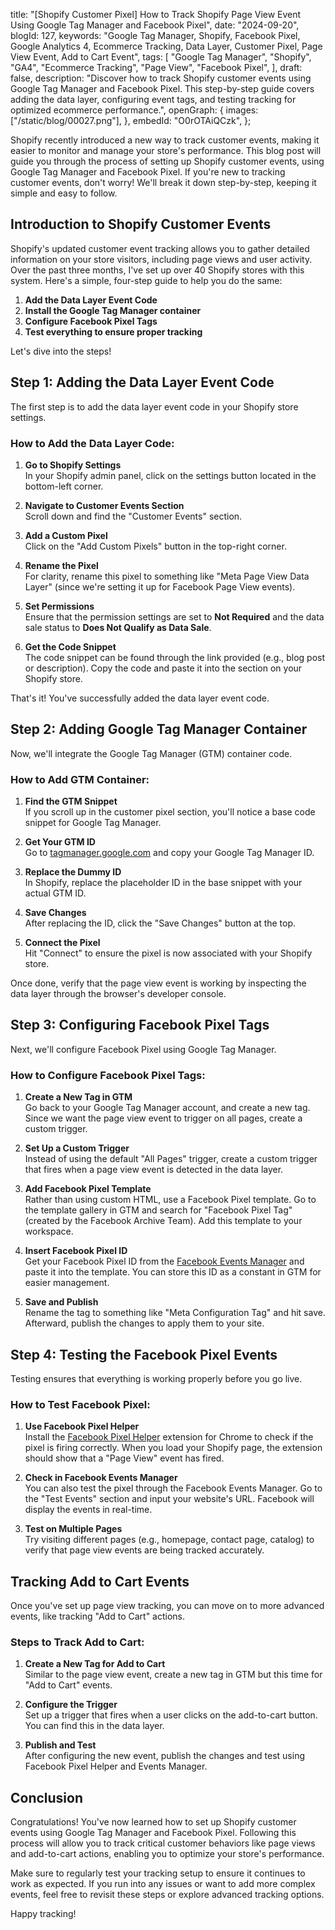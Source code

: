   title:
    "[Shopify Customer Pixel] How to Track Shopify Page View Event Using Google Tag Manager and Facebook Pixel",
  date: "2024-09-20",
  blogId: 127,
  keywords:
    "Google Tag Manager, Shopify, Facebook Pixel, Google Analytics 4, Ecommerce Tracking, Data Layer, Customer Pixel, Page View Event, Add to Cart Event",
  tags: [
    "Google Tag Manager",
    "Shopify",
    "GA4",
    "Ecommerce Tracking",
    "Page View",
    "Facebook Pixel",
  ],
  draft: false,
  description:
    "Discover how to track Shopify customer events using Google Tag Manager and Facebook Pixel. This step-by-step guide covers adding the data layer, configuring event tags, and testing tracking for optimized ecommerce performance.",
  openGraph: {
    images: ["/static/blog/00027.png"],
  },
  embedId: "O0rOTAiQCzk",
};

Shopify recently introduced a new way to track customer events, making it easier to monitor and manage your store's performance. This blog post will guide you through the process of setting up Shopify customer events, using Google Tag Manager and Facebook Pixel. If you're new to tracking customer events, don't worry! We'll break it down step-by-step, keeping it simple and easy to follow.

## Introduction to Shopify Customer Events

Shopify's updated customer event tracking allows you to gather detailed information on your store visitors, including page views and user activity. Over the past three months, I've set up over 40 Shopify stores with this system. Here's a simple, four-step guide to help you do the same:

1. **Add the Data Layer Event Code**
2. **Install the Google Tag Manager container**
3. **Configure Facebook Pixel Tags**
4. **Test everything to ensure proper tracking**

Let's dive into the steps!

## Step 1: Adding the Data Layer Event Code

The first step is to add the data layer event code in your Shopify store settings.

### How to Add the Data Layer Code:

1. **Go to Shopify Settings**  
   In your Shopify admin panel, click on the settings button located in the bottom-left corner.

2. **Navigate to Customer Events Section**  
   Scroll down and find the "Customer Events" section.

3. **Add a Custom Pixel**  
   Click on the "Add Custom Pixels" button in the top-right corner.

4. **Rename the Pixel**  
   For clarity, rename this pixel to something like "Meta Page View Data Layer" (since we're setting it up for Facebook Page View events).

5. **Set Permissions**  
   Ensure that the permission settings are set to **Not Required** and the data sale status to **Does Not Qualify as Data Sale**.

6. **Get the Code Snippet**  
   The code snippet can be found through the link provided (e.g., blog post or description). Copy the code and paste it into the section on your Shopify store.

<DataLayerCodeBlock fileName="page_view.js" />

That's it! You've successfully added the data layer event code.

## Step 2: Adding Google Tag Manager Container

Now, we'll integrate the Google Tag Manager (GTM) container code.

### How to Add GTM Container:

1. **Find the GTM Snippet**  
   If you scroll up in the customer pixel section, you'll notice a base code snippet for Google Tag Manager.

2. **Get Your GTM ID**  
   Go to [tagmanager.google.com](https://tagmanager.google.com) and copy your Google Tag Manager ID.

3. **Replace the Dummy ID**  
   In Shopify, replace the placeholder ID in the base snippet with your actual GTM ID.

4. **Save Changes**  
   After replacing the ID, click the "Save Changes" button at the top.

5. **Connect the Pixel**  
   Hit "Connect" to ensure the pixel is now associated with your Shopify store.

Once done, verify that the page view event is working by inspecting the data layer through the browser's developer console.

## Step 3: Configuring Facebook Pixel Tags

Next, we'll configure Facebook Pixel using Google Tag Manager.

### How to Configure Facebook Pixel Tags:

1. **Create a New Tag in GTM**  
   Go back to your Google Tag Manager account, and create a new tag. Since we want the page view event to trigger on all pages, create a custom trigger.

2. **Set Up a Custom Trigger**  
   Instead of using the default "All Pages" trigger, create a custom trigger that fires when a page view event is detected in the data layer.

3. **Add Facebook Pixel Template**  
   Rather than using custom HTML, use a Facebook Pixel template. Go to the template gallery in GTM and search for "Facebook Pixel Tag" (created by the Facebook Archive Team). Add this template to your workspace.

4. **Insert Facebook Pixel ID**  
   Get your Facebook Pixel ID from the [Facebook Events Manager](https://business.facebook.com/events_manager) and paste it into the template. You can store this ID as a constant in GTM for easier management.

5. **Save and Publish**  
   Rename the tag to something like "Meta Configuration Tag" and hit save. Afterward, publish the changes to apply them to your site.

## Step 4: Testing the Facebook Pixel Events

Testing ensures that everything is working properly before you go live.

### How to Test Facebook Pixel:

1. **Use Facebook Pixel Helper**  
   Install the [Facebook Pixel Helper](https://chrome.google.com/webstore/detail/facebook-pixel-helper/fdgfkebogiimcoedlicjlajpkdmockpc) extension for Chrome to check if the pixel is firing correctly. When you load your Shopify page, the extension should show that a "Page View" event has fired.

2. **Check in Facebook Events Manager**  
   You can also test the pixel through the Facebook Events Manager. Go to the "Test Events" section and input your website's URL. Facebook will display the events in real-time.

3. **Test on Multiple Pages**  
   Try visiting different pages (e.g., homepage, contact page, catalog) to verify that page view events are being tracked accurately.

## Tracking Add to Cart Events

Once you've set up page view tracking, you can move on to more advanced events, like tracking "Add to Cart" actions.

### Steps to Track Add to Cart:

1. **Create a New Tag for Add to Cart**  
   Similar to the page view event, create a new tag in GTM but this time for "Add to Cart" events.

2. **Configure the Trigger**  
   Set up a trigger that fires when a user clicks on the add-to-cart button. You can find this in the data layer.

3. **Publish and Test**  
   After configuring the new event, publish the changes and test using Facebook Pixel Helper and Events Manager.

## Conclusion

Congratulations! You've now learned how to set up Shopify customer events using Google Tag Manager and Facebook Pixel. Following this process will allow you to track critical customer behaviors like page views and add-to-cart actions, enabling you to optimize your store's performance.

Make sure to regularly test your tracking setup to ensure it continues to work as expected. If you run into any issues or want to add more complex events, feel free to revisit these steps or explore advanced tracking options.

Happy tracking!
